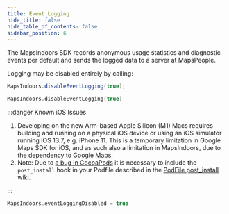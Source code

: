 ```yaml
---
title: Event Logging
hide_title: false
hide_table_of_contents: false
sidebar_position: 6
---
```



The MapsIndoors SDK records anonymous usage statistics and diagnostic events per default and sends the logged data to a server at MapsPeople.

Logging may be disabled entirely by calling:

<Tabs groupId="various-event-logging">
<TabItem value="android" label="Android" default>

<Tabs>
<TabItem value="java" label="Java" default>

```java
MapsIndoors.disableEventLogging(true);
```

</TabItem>
<TabItem value="kotlin" label="Kotlin">

```kotlin
MapsIndoors.disableEventLogging(true)
```


</TabItem>
</Tabs>

</TabItem>
<TabItem value="ios" label="iOS">

:::danger Known iOS Issues

1. Developing on the new Arm-based Apple Silicon (M1) Macs requires building and running on a physical iOS device or using an iOS simulator running iOS 13.7, e.g. iPhone 11. This is a temporary limitation in Google Maps SDK for iOS, and as such also a limitation in MapsIndoors, due to the dependency to Google Maps.
1. Note: Due to [a bug in CocoaPods](https://github.com/CocoaPods/CocoaPods/issues/7155) it is necessary to include the `post_install` hook in your Podfile described in the [PodFile post_install](https://github.com/MapsIndoors/MapsIndoorsIOS/wiki/Podfile-post_install) wiki.

:::

```swift
MapsIndoors.eventLoggingDisabled = true
```


</TabItem>
</Tabs>